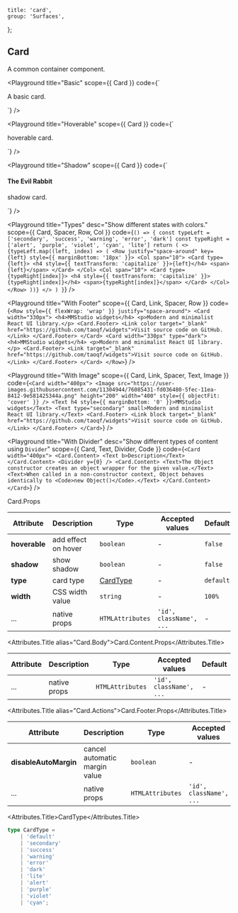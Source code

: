 
	title: 'card',
	group: 'Surfaces',
};

## Card

A common container component.

<Playground
	title="Basic"
	scope={{ Card }}
	code={`
<Card>
  <p>A basic card.</p>
</Card>
`}
/>

<Playground
	title="Hoverable"
	scope={{ Card }}
	code={`
<Card hoverable>
  <p>hoverable card.</p>
</Card>
`}
/>

<Playground
	title="Shadow"
	scope={{ Card }}
	code={`
<Card shadow>
  <h4>The Evil Rabbit</h4>
  <p>shadow card.</p>
</Card>
`}
/>

<Playground
	title="Types"
	desc="Show different states with colors."
	scope={{ Card, Spacer, Row, Col }}
	code={`
() => {
  const typeLeft = ['secondary', 'success', 'warning', 'error', 'dark']
  const typeRight = ['alert', 'purple', 'violet', 'cyan', 'lite']
  return (
    <>
      {typeLeft.map((left, index) => (
        <Row justify="space-around" key={left} style={{ marginBottom: '18px' }}>
          <Col span="10">
            <Card type={left}>
              <h4 style={{ textTransform: 'capitalize' }}>{left}</h4>
              <span>{left}</span>
            </Card>
          </Col>
          <Col span="10">
            <Card type={typeRight[index]}>
              <h4 style={{ textTransform: 'capitalize' }}>{typeRight[index]}</h4>
              <span>{typeRight[index]}</span>
            </Card>
          </Col>
        </Row>
      ))}
    </>
  )
}
`}
/>

<Playground
	title="With Footer"
	scope={{ Card, Link, Spacer, Row }}
	code={`
<Row style={{ flexWrap: 'wrap' }} justify="space-around">
  <Card width="330px">
    <h4>MMStudio widgets</h4>
    <p>Modern and minimalist React UI library.</p>
    <Card.Footer>
      <Link color target="_blank" href="https://github.com/taoqf/widgets">Visit source code on GitHub.</Link>
    </Card.Footer>
  </Card>
  <Card width="330px" type="dark">
    <h4>MMStudio widgets</h4>
    <p>Modern and minimalist React UI library.</p>
    <Card.Footer>
      <Link target="_blank" href="https://github.com/taoqf/widgets">Visit source code on GitHub.</Link>
    </Card.Footer>
  </Card>
</Row>
`}
/>

<Playground
	title="With Image"
	scope={{ Card, Link, Spacer, Text, Image }}
	code={`
<Card width="400px">
  <Image src="https://user-images.githubusercontent.com/11304944/76085431-fd036480-5fec-11ea-8412-9e581425344a.png"
   height="200" width="400" style={{ objectFit: 'cover' }} />
  <Text h4 style={{ marginBottom: '0' }}>MMStudio widgets</Text>
  <Text type="secondary" small>Modern and minimalist React UI library.</Text>
  <Card.Footer>
    <Link block target="_blank" href="https://github.com/taoqf/widgets">Visit source code on GitHub.</Link>
  </Card.Footer>
</Card>
`}
/>

<Playground
	title="With Divider"
	desc="Show different types of content using `Divider`"
	scope={{ Card, Text, Divider, Code }}
	code={`
<Card width="400px">
  <Card.Content>
    <Text b>Description</Text>
  </Card.Content>
  <Divider y={0} />
  <Card.Content>
    <Text>The Object constructor creates an object wrapper for the given value.</Text>
    <Text>When called in a non-constructor context, Object behaves identically to <Code>new Object()</Code>.</Text>
  </Card.Content>
</Card>
`}
/>

<Attributes edit="/pages/en-us/components/card.mdx">
<Attributes.Title>Card.Props</Attributes.Title>

| Attribute     | Description         | Type                  | Accepted values         | Default   |
| ------------- | ------------------- | --------------------- | ----------------------- | --------- |
| **hoverable** | add effect on hover | `boolean`             | -                       | `false`   |
| **shadow**    | show shadow         | `boolean`             | -                       | `false`   |
| **type**      | card type           | [CardType](#cardtype) | -                       | `default` |
| **width**     | CSS width value     | `string`              | -                       | `100%`    |
| ...           | native props        | `HTMLAttributes`      | `'id', className', ...` | -         |

<Attributes.Title alias="Card.Body">Card.Content.Props</Attributes.Title>

| Attribute | Description  | Type             | Accepted values         | Default |
| --------- | ------------ | ---------------- | ----------------------- | ------- |
| ...       | native props | `HTMLAttributes` | `'id', className', ...` | -       |

<Attributes.Title alias="Card.Actions">Card.Footer.Props</Attributes.Title>

| Attribute             | Description                   | Type             | Accepted values         | Default |
| --------------------- | ----------------------------- | ---------------- | ----------------------- | ------- |
| **disableAutoMargin** | cancel automatic margin value | `boolean`        | -                       | `false` |
| ...                   | native props                  | `HTMLAttributes` | `'id', className', ...` | -       |

<Attributes.Title>CardType</Attributes.Title>

```ts
type CardType =
	| 'default'
	| 'secondary'
	| 'success'
	| 'warning'
	| 'error'
	| 'dark'
	| 'lite'
	| 'alert'
	| 'purple'
	| 'violet'
	| 'cyan';
```

</Attributes>


